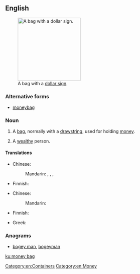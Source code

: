 {{also|moneybag}}
==English==
[[File:Mcol money bag.svg|thumb|200px|upright|A bag with a [[dollar sign]].]]

===Alternative forms===
* [[moneybag]]

===Noun===
{{en-noun}}

# A [[bag]], normally with a [[drawstring]], used for holding [[money]].
# {{context|in the plural|lang=en}} A [[wealthy]] person.

====Translations====
{{trans-top|bag used for holding money}}
* Chinese:
*: Mandarin: {{t|cmn|錢袋|sc=Hani}}, {{t+|cmn|钱袋|tr=qiándài|sc=Hani}}, {{t|cmn|錢袋子|sc=Hani}}, {{t|cmn|钱袋子|tr=qiándàizi|sc=Hani}}
{{trans-mid}}
* Finnish: {{t|fi|rahasäkki}}
{{trans-bottom}}

{{trans-top|wealthy person}}
* Chinese:
*: Mandarin: {{t+|cmn|富翁|tr=fùwēng|sc=Hani}}
{{trans-mid}}
* Finnish: {{t|fi|kroisos}}
{{trans-bottom}}

{{checktrans-top}}
* Greek: {{t-check|el|πουγκί|n}}
{{trans-bottom}}

===Anagrams===
* [[bogey man#English|bogey man]], [[bogeyman#English|bogeyman]]

{{Commonscat|Moneybags}}

[[Category:en:Containers]]
[[Category:en:Money]]

[[ku:money bag]]